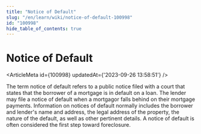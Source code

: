 ```yaml
---
title: "Notice of Default"
slug: "/en/learn/wiki/notice-of-default-100998"
id: "100998"
hide_table_of_contents: true
---
```



# Notice of Default

<ArticleMeta id={100998} updatedAt={'2023-09-26 13:58:51'} />
<div className='border-solid border-b border-t-0 my-4 border-[var(--ifm-color-gray-300)]' />

The term notice of default refers to a public notice filed with a court that states that the borrower of a mortgage is in default on a loan. The lender may file a notice of default when a mortgagor falls behind on their mortgage payments. Information on notices of default normally includes the borrower and lender's name and address, the legal address of the property, the nature of the default, as well as other pertinent details. A notice of default is often considered the first step toward foreclosure.
